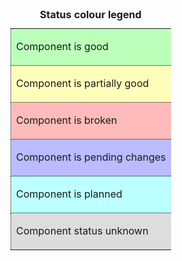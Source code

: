 {| style="border: 1px dotted #000"
|+ '''Status colour legend'''
| style="border-bottom: 1px dotted #000; border-left: 1px dotted #000; background-color: #bfb" | Component is good
|-
| style="border-bottom: 1px dotted #000; border-left: 1px dotted #000; background-color: #ffb" | Component is partially good
|-
| style="border-bottom: 1px dotted #000; border-left: 1px dotted #000; background-color: #fbb" | Component is broken
|-
| style="border-bottom: 1px dotted #000; border-left: 1px dotted #000; background-color: #bbf" | Component is pending changes
|-
| style="border-bottom: 1px dotted #000; border-left: 1px dotted #000; background-color: #bff" | Component is planned
|-
| style="border-bottom: 1px dotted #000; border-left: 1px dotted #000; background-color: #ddd" | Component status unknown
|}